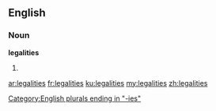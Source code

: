==English==

===Noun===
'''legalities'''

# {{plural of|[[legality]]}}

[[Category:English plurals ending in "-ies"]]

[[ar:legalities]]
[[fr:legalities]]
[[ku:legalities]]
[[my:legalities]]
[[zh:legalities]]